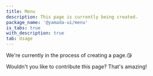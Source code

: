 ```yaml
---
title: Menu
description: This page is currently being created.
package_name: '@yamada-ui/menu'
is_tabs: true
with_description: true
tab: Usage
---
```


We're currently in the process of creating a page.😘

Wouldn't you like to contribute this page? That's amazing!
